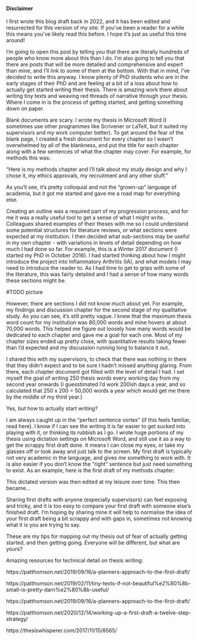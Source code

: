 
#### Disclaimer
I first wrote this blog draft back in 2022, and it has been edited and resurrected for this version of my site. If you've been a reader for a while this means you've likely read this before. I hope it's just as useful this time around!

I'm going to open this post by telling you that there are literally hundreds of people who know more about this than I do. I'm also going to tell you that there are posts that will be more detailed and comprehensive and expert than mine, and I'll link to some of them at the bottom. With that in mind, I've decided to write this anyway. I know plenty of PhD students who are in the early stages of their PhD and are feeling at a bit of a loss about how to actually get started writing their thesis. There is amazing work there about writing tiny texts and weaving red threads of narrative through your thesis. Where I come in is the process of getting started, and getting something down on paper. 

Blank documents are scary. I wrote my thesis in Microsoft Word (I sometimes use other programmes like Scrivener or LaTeX, but it suited my supervisors and my work computer better). To get around the fear of the blank page, I created a fresh document for every chapter so I wasn't overwhelmed by all of the blankness, and put the title for each chapter along with a few sentences of what the chapter may cover. For example, for methods this was:

"Here is my methods chapter and I'll talk about my study design and why I chose it, my ethics approvals, my recruitment and any other stuff."

As you'll see, it's pretty colloquial and not the "grown-up" language of academia, but it got me started and gave me a road map for everything else. 


Creating an outline was a required part of my progression process, and for me it was a really useful tool to get a sense of what I might write. Colleagues shared examples of their theses with me so I could understand some potential structures for literature reviews, or what sections were expected at my institution. I then decided what sub-sections may be useful in my own chapter - with variations in levels of detail depending on how much I had done so far. For example, this is a Winter 2017 document (I started my PhD in October 2016). I had started thinking about how I might introduce the project into Inflammatory Arthritis (IA), and what models I may need to introduce the reader to. As I had time to get to grips with some of the literature, this was fairly detailed and I had a sense of how many words these sections might be.

#TODO picture

However, there are sections I did not know much about yet. For example, my findings and discussion chapter for the second stage of my qualitative study. As you can see, it's still pretty vague. I knew that the maximum thesis word count for my institution was 80,000 words and mine hovers at about 70,000 words. This helped me figure out loosely how many words would be dedicated to each chapter and gave me a goal for each one. Most of my chapter sizes ended up pretty close, with quantitative results taking fewer than I'd expected and my discussion running long to balance it out.

I shared this with my supervisors, to check that there was nothing in there that they didn't expect and to be sure I hadn't missed anything glaring. From there, each chapter document got filled with the level of detail I had. I set myself the goal of writing 250 thesis words every working day from my second year onwards (I guesstimated I'd work 200ish days a year, and so calculated that 250 x 200 = 50,000 words a year which would get me there by the middle of my third year.)

Yes, but how to actually start writing?

I am always caught up in the "perfect sentence vortex" (if this feels familiar, read here). I know if I can see the writing it is far easier to get sucked into playing with it, or thinking its rubbish as I go. I wrote huge portions of my thesis using dictation settings on Microsoft Word, and still use it as a way to get the scrappy first draft done. It means I can close my eyes, or take my glasses off or look away and just talk to the screen. My first draft is typically not very academic in the language, and gives me something to work with. It is also easier if you don't know the "right" sentence but just need something to exist. As an example, here is the first draft of my methods chapter:

This dictated version was then edited at my leisure over time. This then became...

Sharing first drafts with anyone (especially supervisors) can feel exposing and tricky, and it is too easy to compare your first draft with someone else's finished draft. I'm hoping by sharing mine it will help to normalise the idea of your first draft being a bit scrappy and with gaps in, sometimes not knowing what it is you are trying to say.



These are my tips for mapping out my thesis out of fear of actually getting started, and then getting going. Everyone will be different, but what are yours? 

Amazing resources for technical detail on thesis writing:

https://patthomson.net/2019/09/16/a-planners-approach-to-the-first-draft/ 

https://patthomson.net/2019/02/11/tiny-texts-if-not-beautiful%e2%80%8b-small-is-pretty-darn%e2%80%8b-useful/ 

https://patthomson.net/2019/09/16/a-planners-approach-to-the-first-draft/ 

https://patthomson.net/2020/12/14/working-up-a-first-draft-a-twelve-step-strategy/ 

https://thesiswhisperer.com/2017/11/15/8565/ 


